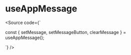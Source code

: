 
<Meta title="hook/useAppMessage" />

# useAppMessage

<Source code={`

  const { setMessage, setMessageButton, clearMessage } = useAppMessage();

`} />
